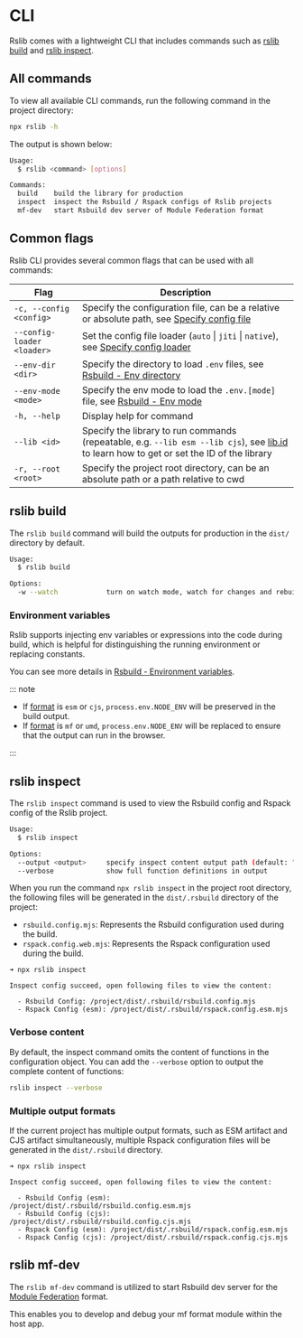 # CLI

Rslib comes with a lightweight CLI that includes commands such as [rslib build](#rslib-build) and [rslib inspect](#rslib-inspect).

## All commands

To view all available CLI commands, run the following command in the project directory:

```bash
npx rslib -h
```

The output is shown below:

```bash
Usage:
  $ rslib <command> [options]

Commands:
  build    build the library for production
  inspect  inspect the Rsbuild / Rspack configs of Rslib projects
  mf-dev   start Rsbuild dev server of Module Federation format
```

## Common flags

Rslib CLI provides several common flags that can be used with all commands:

| Flag                       | Description                                                                                                                                                 |
| -------------------------- | ----------------------------------------------------------------------------------------------------------------------------------------------------------- |
| `-c, --config <config>`    | Specify the configuration file, can be a relative or absolute path, see [Specify config file](/guide/basic/configure-rslib#specify-config-file)             |
| `--config-loader <loader>` | Set the config file loader (`auto` \| `jiti` \| `native`), see [Specify config loader](/guide/basic/configure-rslib#specify-config-loader)                  |
| `--env-dir <dir>`          | Specify the directory to load `.env` files, see [Rsbuild - Env directory](https://rsbuild.rs/guide/advanced/env-vars#env-directory)                         |
| `--env-mode <mode>`        | Specify the env mode to load the `.env.[mode]` file, see [Rsbuild - Env mode](https://rsbuild.rs/guide/advanced/env-vars#env-mode)                          |
| `-h, --help`               | Display help for command                                                                                                                                    |
| `--lib <id>`               | Specify the library to run commands (repeatable, e.g. `--lib esm --lib cjs`), see [lib.id](/config/lib/id) to learn how to get or set the ID of the library |
| `-r, --root <root>`        | Specify the project root directory, can be an absolute path or a path relative to cwd                                                                       |

## rslib build

The `rslib build` command will build the outputs for production in the `dist/` directory by default.

```bash
Usage:
  $ rslib build

Options:
  -w --watch            turn on watch mode, watch for changes and rebuild
```

### Environment variables

Rslib supports injecting env variables or expressions into the code during build, which is helpful for distinguishing the running environment or replacing constants.

You can see more details in [Rsbuild - Environment variables](https://rsbuild.rs/guide/advanced/env-vars).

::: note

- If [format](/config/lib/format) is `esm` or `cjs`, `process.env.NODE_ENV` will be preserved in the build output.
- If [format](/config/lib/format) is `mf` or `umd`, `process.env.NODE_ENV` will be replaced to ensure that the output can run in the browser.

:::

## rslib inspect

The `rslib inspect` command is used to view the Rsbuild config and Rspack config of the Rslib project.

```bash
Usage:
  $ rslib inspect

Options:
  --output <output>     specify inspect content output path (default: ".rsbuild")
  --verbose             show full function definitions in output
```

When you run the command `npx rslib inspect` in the project root directory, the following files will be generated in the `dist/.rsbuild` directory of the project:

- `rsbuild.config.mjs`: Represents the Rsbuild configuration used during the build.
- `rspack.config.web.mjs`: Represents the Rspack configuration used during the build.

```text
➜ npx rslib inspect

Inspect config succeed, open following files to view the content:

  - Rsbuild Config: /project/dist/.rsbuild/rsbuild.config.mjs
  - Rspack Config (esm): /project/dist/.rsbuild/rspack.config.esm.mjs
```

### Verbose content

By default, the inspect command omits the content of functions in the configuration object. You can add the `--verbose` option to output the complete content of functions:

```bash
rslib inspect --verbose
```

### Multiple output formats

If the current project has multiple output formats, such as ESM artifact and CJS artifact simultaneously, multiple Rspack configuration files will be generated in the `dist/.rsbuild` directory.

```text
➜ npx rslib inspect

Inspect config succeed, open following files to view the content:

  - Rsbuild Config (esm): /project/dist/.rsbuild/rsbuild.config.esm.mjs
  - Rsbuild Config (cjs): /project/dist/.rsbuild/rsbuild.config.cjs.mjs
  - Rspack Config (esm): /project/dist/.rsbuild/rspack.config.esm.mjs
  - Rspack Config (cjs): /project/dist/.rsbuild/rspack.config.cjs.mjs
```

## rslib mf-dev

The `rslib mf-dev` command is utilized to start Rsbuild dev server for the [Module Federation](/guide/advanced/module-federation) format.

This enables you to develop and debug your mf format module within the host app.
